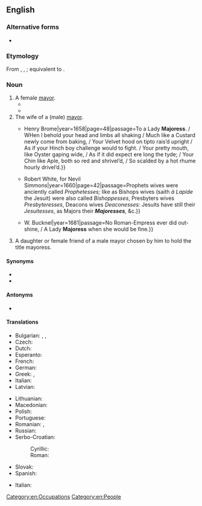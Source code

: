 ==English==

===Alternative forms===
* {{alter|en|maioress|maioresse|majoresse|mayoresse||obsolete}}

===Etymology===
From {{inh|en|enm|meyresse}}, {{m|enm|mayresse}}, {{m|en|mairasse}}; equivalent to {{suffix|en|mayor|ess}}.

===Noun===
{{head|en|noun|plural|mayoresses|masculine|mayor}}

# A female [[mayor]].
#* {{quote-book|en|year=1993|author=Ian S. Uys|title=Bushman soldiers, their alpha and omega|page=39|passage=The blonde '''mayoress''' was apparently a member of the MPLA and there were indications that spies in the town were sending radio messages to the enemy. Life was monotonous and the troops took to fishing to supplement their rations.}}
#* {{quote-book|en|year=2002|author=Andy Lane|author2=Paul Simpson|title=The Bond Files: An Unofficial Guide|page=276|isbn=0753507129
|passage=With the Spanish port of Cadiz doubling for the Cuban capital Havana, its striking blonde Mayoress {{w|Teofila Martinez}} was offered a small role as a nurse, but she politely declined.}}
# The wife of a (male) [[mayor]].
#* {{quote-book|en|author=Iohn Eliot|title=Poems, or, Epigrams, Satyrs, Elegies, Songs and Sonnets, upon Several Persons and Occasions|location=London|publisher={{...|Printed for}}Henry Brome|year=1658|page=48|passage=To a Lady '''Majoress'''. / WHen I behold your head and limbs all shaking / Much like a Custard newly come from baking, / Your Velvet hood on tipto rais’d upright / As if your Hinch boy challenge would to fight. / Your pretty mouth, like Oyster gaping wide, / As if it did expect ere long the tyde; / Your Chin like Aple, both so red and shrivel’d, / So scalded by a hot rhume hourly drivel’d.}}
#* {{quote-book|en|author=John Trapp|authorlink=John Trapp|title=A Commentary or Exposition upon These Following Books of Holy Scripture Proverbs of Solomon, Ecclesiastes, the Song of Songs, Isaiah, Jeremiah, Lamentations, Ezekiel & Daniel: Being a Third Volume of Annotations upon the Whole Bible|location=London|publisher={{...|Printed by}}Robert White, for Nevil Simmons|year=1660|page=42|passage=Prophets wives were anciently called ''Prophetesses;'' like as Bishops wives (saith ''à Lapide'' the Jesuit) were also called ''Bishoppesses'', Presbyters wives ''Presbyteresses'', Deacons wives ''Deaconesses:'' Jesuits have still their ''Jesuitesses'', as Majors their '''''Majoresses''''', &c.}}
#* {{quote-book|en|title=The Glory of the English Nation, or An Essay on the Birth-Day of King Charles the Second|location=London|publisher={{...|Printed for}}W. Bucknel|year=1681|passage=No Roman-Empress ever did out-shine, / A Lady '''Majoress''' when she would be fine.}}
# A daughter or female friend of a male mayor chosen by him to hold the title mayoress.

====Synonyms====
* {{l|en|mayor}}
* {{l|en|lady mayor}}

====Antonyms====
* {{l|en|lord mayor}} {{qualifier|male mayor}}

====Translations====
{{trans-top|female mayor}}
* Bulgarian: {{t|bg|кмети́ца|f}}, {{t|bg|градонача́лничка|f}}, {{t|bg|градонача́лница|f}}
* Czech: {{t|cs|starostka|f}}
* Dutch: {{t+|nl|burgemeesteres|f}}
* Esperanto: {{t|eo|urbestrino}}
* French: {{t+|fr|mairesse|f}}
* German: {{t+|de|Bürgermeisterin|f}}
* Greek: {{t+|el|δήμαρχος}}, {{t+|el|δημαρχίνα|f}}
* Italian: {{t+|it|sindaca|f}}
* Latvian: {{t|lv|mēre|f}}
{{trans-mid}}
* Lithuanian: {{t|lt|merė|f}}
* Macedonian: {{t|mk|градонача́лничка|f}}
* Polish: {{t+|pl|burmistrzyni|f}}
* Portuguese: {{t|pt|prefeita|f}} {{qualifier|Brazil}}
* Romanian: {{t+|ro|primăriță|f}}, {{t+|ro|primăreasă|f}}
* Russian: {{t+|ru|градонача́льница|f}} {{qualifier|dated}}
* Serbo-Croatian:
*: Cyrillic: {{t|sh|градона́челница|f}}
*: Roman: {{t+|sh|gradonáčelnica|f}}
* Slovak: {{t|sk|starostka|f}}
* Spanish: {{t+|es|alcaldesa|f}}
{{trans-bottom}}
{{trans-top|mayor's wife}}
* Italian: {{t|it|podestaressa|f}}
{{trans-bottom}}

[[Category:en:Occupations]]
[[Category:en:People]]